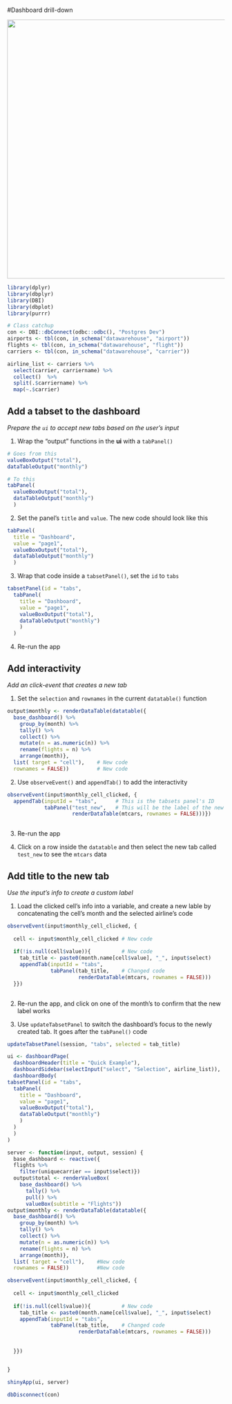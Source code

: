 #Dashboard drill-down

<img src="images/shinydashboard-1.PNG" width = 600>

```r

library(dplyr)
library(dbplyr)
library(DBI)
library(dbplot)
library(purrr)

# Class catchup
con <- DBI::dbConnect(odbc::odbc(), "Postgres Dev")
airports <- tbl(con, in_schema("datawarehouse", "airport"))
flights <- tbl(con, in_schema("datawarehouse", "flight"))
carriers <- tbl(con, in_schema("datawarehouse", "carrier"))

airline_list <- carriers %>%  
  select(carrier, carriername) %>%   
  collect()  %>%                     
  split(.$carriername) %>%           
  map(~.$carrier)     

```


## Add a tabset to the dashboard
*Prepare the `ui` to accept new tabs based on the user's input*

1. Wrap the "output" functions in the **ui** with a `tabPanel()`
```r
# Goes from this
valueBoxOutput("total"),
dataTableOutput("monthly")

# To this
tabPanel(
  valueBoxOutput("total"),
  dataTableOutput("monthly")
  )
```


2. Set the panel's `title` and `value`. The new code should look like this
```r
tabPanel(
  title = "Dashboard", 
  value = "page1", 
  valueBoxOutput("total"),
  dataTableOutput("monthly")
  )
```

3. Wrap that code inside a `tabsetPanel()`, set the `id` to `tabs`

```r
tabsetPanel(id = "tabs",
  tabPanel(
    title = "Dashboard", 
    value = "page1", 
    valueBoxOutput("total"),
    dataTableOutput("monthly")
    )
  )
```

4. Re-run the app

## Add interactivity
*Add an click-event that creates a new tab*

1. Set the `selection` and `rownames` in the current `datatable()` function
```r
output$monthly <- renderDataTable(datatable({
  base_dashboard() %>%
    group_by(month) %>%
    tally() %>%
    collect() %>%
    mutate(n = as.numeric(n)) %>%
    rename(flights = n) %>%
    arrange(month)}, 
  list( target = "cell"),    # New code
  rownames = FALSE))         # New code
```

2. Use `observeEvent()` and `appendTab()` to add the interactivity
```r
observeEvent(input$monthly_cell_clicked, {
  appendTab(inputId = "tabs",      # This is the tabsets panel's ID 
            tabPanel("test_new",   # This will be the label of the new tab
                     renderDataTable(mtcars, rownames = FALSE)))})
      
```

3. Re-run the app

4. Click on a row inside the `datatable` and then select the new tab called `test_new` to see the `mtcars` data

## Add title to the new tab
*Use the input's info to create a custom label*

1. Load the clicked cell's info into a variable, and create a new lable by concatenating the cell's month and the selected airline's code
```r
observeEvent(input$monthly_cell_clicked, {
  
  cell <- input$monthly_cell_clicked # New code
  
  if(!is.null(cell$value)){          # New code
    tab_title <- paste0(month.name[cell$value], "_", input$select)
    appendTab(inputId = "tabs",      
              tabPanel(tab_title,    # Changed code
                       renderDataTable(mtcars, rownames = FALSE)))
  }})
    
```

2. Re-run the app, and click on one of the month's to confirm that the new label works

3. Use `updateTabsetPanel` to switch the dashboard's focus to the newly created tab. It goes after the `tabPanel()` code
```r
updateTabsetPanel(session, "tabs", selected = tab_title)
```

```r

ui <- dashboardPage(
  dashboardHeader(title = "Quick Example"),
  dashboardSidebar(selectInput("select", "Selection", airline_list)),
  dashboardBody(
tabsetPanel(id = "tabs",
  tabPanel(
    title = "Dashboard", 
    value = "page1", 
    valueBoxOutput("total"),
    dataTableOutput("monthly")
    )
  )
  )
)

server <- function(input, output, session) {
  base_dashboard <- reactive({
  flights %>% 
    filter(uniquecarrier == input$select)})
  output$total <- renderValueBox(
    base_dashboard() %>%
      tally() %>% 
      pull() %>%
      valueBox(subtitle = "Flights"))
output$monthly <- renderDataTable(datatable({
  base_dashboard() %>%
    group_by(month) %>%
    tally() %>%
    collect() %>%
    mutate(n = as.numeric(n)) %>%
    rename(flights = n) %>%
    arrange(month)}, 
  list( target = "cell"),    #New code
  rownames = FALSE))         #New code

observeEvent(input$monthly_cell_clicked, {
  
  cell <- input$monthly_cell_clicked
  
  if(!is.null(cell$value)){          # New code
    tab_title <- paste0(month.name[cell$value], "_", input$select)
    appendTab(inputId = "tabs",      
              tabPanel(tab_title,    # Changed code
                       renderDataTable(mtcars, rownames = FALSE)))
    
    
  }})


}

shinyApp(ui, server)
```





```r
dbDisconnect(con)
```

